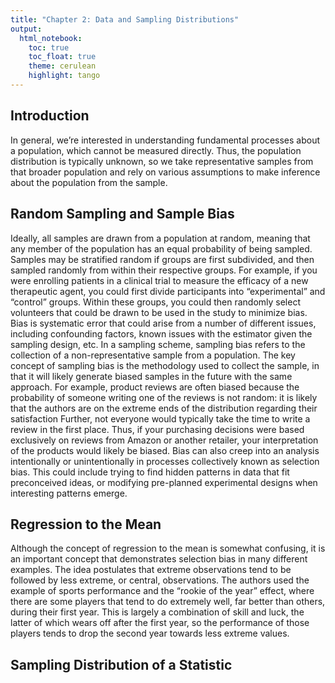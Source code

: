 ```yaml
---
title: "Chapter 2: Data and Sampling Distributions"
output:
  html_notebook:
    toc: true
    toc_float: true
    theme: cerulean
    highlight: tango
---
```


## Introduction

In general, we're interested in understanding fundamental processes about a population, which cannot be measured directly.  Thus, the population distribution is typically unknown, so we take representative samples from that broader population and rely on various assumptions to make inference about the population from the sample.  

## Random Sampling and Sample Bias 

Ideally, all samples are drawn from a population at random, meaning that any member of the population has an equal probability of being sampled.  Samples may be stratified random if groups are first subdivided, and then sampled randomly from within their respective groups.  For example, if you were enrolling patients in a clinical trial to measure the efficacy of a new therapeutic agent, you could first divide participants into "experimental" and "control" groups.  Within these groups, you could then randomly select volunteers that could be drawn to be used in the study to minimize bias.  Bias is systematic error that could arise from a number of different issues, including confounding factors, known issues with the estimator given the sampling design, etc.  In a sampling scheme, sampling bias refers to the collection of a non-representative sample from a population.  The key concept of sampling bias is the methodology used to collect the sample, in that it will likely generate biased samples in the future with the same approach.  For example, product reviews are often biased because the probability of someone writing one of the reviews is not random: it is likely that the authors are on the extreme ends of the distribution regarding their satisfaction  Further, not everyone would typically take the time to write a review in the first place.  Thus, if your purchasing decisions were based exclusively on reviews from Amazon or another retailer, your interpretation of the products would likely be biased.  Bias can also creep into an analysis intentionally or unintentionally in processes collectively known as selection bias.  This could include trying to find hidden patterns in data that fit preconceived ideas, or modifying pre-planned experimental designs when interesting patterns emerge.  

## Regression to the Mean

Although the concept of regression to the mean is somewhat confusing, it is an important concept that demonstrates selection bias in many different examples.  The idea postulates that extreme observations tend to be followed by less extreme, or central, observations.  The authors used the example of sports performance and the "rookie of the year" effect, where there are some players that tend to do extremely well, far better than others, during their first year.  This is largely a combination of skill and luck, the latter of which wears off after the first year, so the performance of those players tends to drop the second year towards less extreme values.

## Sampling Distribution of a Statistic


